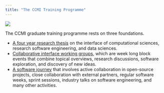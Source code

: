 ```yaml
---
title: "The CCMI Training Programme"
---
```


![](/static/students_ucl_east.jpg){fig-alt="Students at UCL East Campus"}

The CCMI graduate training programme rests on three foundations.

- [A four year research thesis](thesis.qmd) on the interface of computational sciences, research software engineering, and data sciences.
- [Collaborative interface working groups](working_groups.qmd), which are week long block events that combine topical overviews, research discussions, software exploration, and discovery of new ideas.
- [A software journey](software_journey.qmd) that involves active collaboration in open-source projects, close collaboration with external partners, regular software weeks, sprint sessions, industry talks on software engineering, and many other activities.





